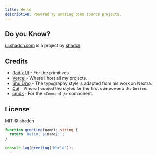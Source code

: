 ```yaml
---
title: Hello
description: Powered by amazing open source projects.
---
```


## Do you Know?

[ui.shadcn.com](https://ui.shadcn.com) is a project by [shadcn](https://shadcn.com).

## Credits

- [Radix UI](https://radix-ui.com) - For the primitives.
- [Vercel](https://vercel.com) - Where I host all my projects.
- [Shu Ding](https://shud.in) - The typography style is adapted from his work on Nextra.
- [Cal](https://cal.com) - Where I copied the styles for the first component: the `Button`.
- [cmdk](https://cmdk.paco.me) - For the `<Command />` component.

## License

MIT © <Link href="https://shadcn.com">shadcn</Link>


```ts
function greeting(name): string {
  return `Hello, ${name}!`;
}

console.log(greeting('World'));
```